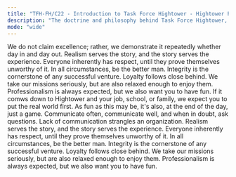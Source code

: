 ```yaml
---
title: "TFH-FH/C22 - Introduction to Task Force Hightower - Hightower Principles"
description: "The doctrine and philosophy behind Task Force Hightower, its operations, and its people."
mode: "wide"
---
```


<AccordionGroup>
  <Accordion title="FH/G221 - Core Tenets" defaultOpen iconType="solid">
    <AccordionGroup>
      <Accordion title="FH/BP-2211 - Excellence is Proven" icon="gavel" iconType="solid">
        We do not claim excellence; rather, we demonstrate it repeatedly whether day in and day out.
      </Accordion>
      <Accordion title="FH/BP-2212 - Immersion Comes First" icon="gavel" iconType="solid">
        Realism serves the story, and the story serves the experience.
      </Accordion>
      <Accordion title="FH/BP-2213 - Respect is Standard" icon="gavel" iconType="solid">
        Everyone inherently has respect, until they prove themselves unworthy of it. In all circumstances, be the better man.
      </Accordion>
      <Accordion title="FH/BP-2214 - Loyalty and Integrity" icon="gavel" iconType="solid">
        Integrity is the cornerstone of any successful venture. Loyalty follows close behind.
      </Accordion>
      <Accordion title="FH/BP-2215 - Balance is Strength" icon="gavel" iconType="solid">
        We take our missions seriously, but are also relaxed enough to enjoy them. Professionalism is always expected, but we also want you to have fun.
      </Accordion>
      <Accordion title="FH/BP-2216 - Real Life Wins" icon="gavel" iconType="solid">
        If it comws down to Hightower and your job, school, or family, we expect you to put the real world first. As fun as this may be, it's also, at the end of the day, just a game.
      </Accordion>
    </AccordionGroup>
  </Accordion>
  <Accordion title="FH/G222 - The CHALL Standard" defaultOpen>
    <AccordionGroup>
      <Accordion title="FH/BP-2221 - Communicate or disintegrate" icon="gavel" iconType="solid">
        Communicate often, communicate well, and when in doubt, ask questions. Lack of communication strangles an organization.
        </Accordion>
        <Accordion title="FH/BP-2212 - Humility" icon="gavel" iconType="solid">
          Realism serves the story, and the story serves the experience.
        </Accordion>
        <Accordion title="FH/BP-2213 - Respect is Standard" icon="gavel" iconType="solid">
          Everyone inherently has respect, until they prove themselves unworthy of it. In all circumstances, be the better man.
        </Accordion>
        <Accordion title="FH/BP-2214 - Loyalty and Integrity" icon="gavel" iconType="solid">
          Integrity is the cornerstone of any successful venture. Loyalty follows close behind.
        </Accordion>
        <Accordion title="FH/BP-2215 - Balance is Strength" icon="gavel" iconType="solid">
          We take our missions seriously, but are also relaxed enough to enjoy them. Professionalism is always expected, but we also want you to have fun.
        </Accordion>
    </AccordionGroup>
  </Accordion>
</AccordionGroup>